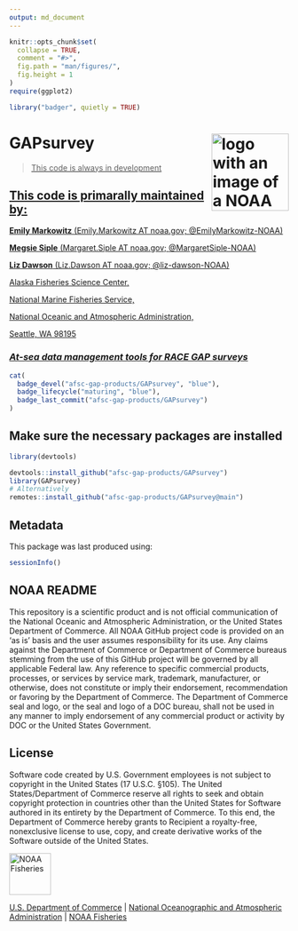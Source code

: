 ```yaml
---
output: md_document
---
```


<!-- README.md is generated from README.Rmd. Please edit that file -->

```r
knitr::opts_chunk$set(
  collapse = TRUE,
  comment = "#>",
  fig.path = "man/figures/",
  fig.height = 1
)
require(ggplot2)
```

```r
library("badger", quietly = TRUE)
```

# GAPsurvey <a href={https://afsc-gap-products.github.io/GAPsurvey}><img src="man/figures/logo.png" align="right" width=139 height=139 alt="logo with an image of a NOAA Fisheries report" />

> This code is always in development

## This code is primarally maintained by: 

**Emily Markowitz** (Emily.Markowitz AT noaa.gov; @EmilyMarkowitz-NOAA)

**Megsie Siple** (Margaret.Siple AT noaa.gov; @MargaretSiple-NOAA)

**Liz Dawson** (Liz.Dawson AT noaa.gov; @liz-dawson-NOAA)

Alaska Fisheries Science Center, 

National Marine Fisheries Service, 

National Oceanic and Atmospheric Administration,

Seattle, WA 98195

### *At-sea data management tools for RACE GAP surveys*


```r
cat(
  badge_devel("afsc-gap-products/GAPsurvey", "blue"),
  badge_lifecycle("maturing", "blue"),
  badge_last_commit("afsc-gap-products/GAPsurvey")
)
```

## Make sure the necessary packages are installed
	
```r
library(devtools)

devtools::install_github("afsc-gap-products/GAPsurvey")
library(GAPsurvey)
# Alternatively
remotes::install_github("afsc-gap-products/GAPsurvey@main")
```

## Metadata

This package was last produced using: 

```r
sessionInfo()
```

## NOAA README

This repository is a scientific product and is not official communication of the National Oceanic and Atmospheric Administration, or the United States Department of Commerce. All NOAA GitHub project code is provided on an ‘as is’ basis and the user assumes responsibility for its use. Any claims against the Department of Commerce or Department of Commerce bureaus stemming from the use of this GitHub project will be governed by all applicable Federal law. Any reference to specific commercial products, processes, or services by service mark, trademark, manufacturer, or otherwise, does not constitute or imply their endorsement, recommendation or favoring by the Department of Commerce. The Department of Commerce seal and logo, or the seal and logo of a DOC bureau, shall not be used in any manner to imply endorsement of any commercial product or activity by DOC or the United States Government.

## License

Software code created by U.S. Government employees is not subject to copyright in the United States (17 U.S.C. §105). The United States/Department of Commerce reserve all rights to seek and obtain copyright protection in countries other than the United States for Software authored in its entirety by the Department of Commerce. To this end, the Department of Commerce hereby grants to Recipient a royalty-free, nonexclusive license to use, copy, and create derivative works of the Software outside of the United States.


<img src="https://raw.githubusercontent.com/nmfs-general-modeling-tools/nmfspalette/main/man/figures/noaa-fisheries-rgb-2line-horizontal-small.png" height="75" alt="NOAA Fisheries">

[U.S. Department of Commerce](https://www.commerce.gov/) | [National
Oceanographic and Atmospheric Administration](https://www.noaa.gov) |
[NOAA Fisheries](https://www.fisheries.noaa.gov/)

